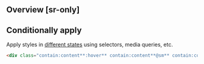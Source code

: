 ## Overview [sr-only]
<Overview/>

## Conditionally apply
Apply styles in [different states](/docs/states-and-queries) using selectors, media queries, etc.
```html
<div class="contain:content**:hover** contain:content**@sm** contain:content**@dark** contain:content**@print**">…</div>
```

